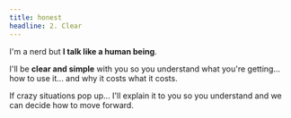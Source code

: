 ```yaml
---
title: honest
headline: 2. Clear
---
```


I'm a nerd but **I talk like a human being**.

I'll be **clear and simple** with you so you understand what you're getting... how to use it... and why it costs what it costs.

If crazy situations pop up... I'll explain it to you so you understand and we can decide how to move forward.
